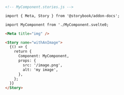```md
<!-- MyComponent.stories.js -->

import { Meta, Story } from '@storybook/addon-docs';

import MyComponent from './MyComponent.svelte0;

<Meta title="img" />

<Story name="withAnImage">
  {() => {
    return {
      Component: MyComponent,
      props: {
        src: '/image.png',
        alt: 'my image',
      },
    };
  }}
</Story>
```